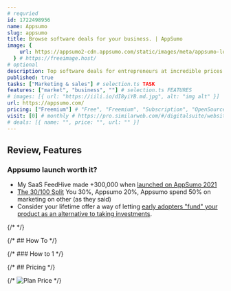 ```yaml
---
# requried
id: 1722498956
name: Appsumo
slug: appsumo
title: Browse software deals for your business. | AppSumo
image: {
    url: https://appsumo2-cdn.appsumo.com/static/images/meta/appsumo-logo-meta.png,
  } # https://freeimage.host/
# optional
description: Top software deals for entrepreneurs at incredible prices. Discover the latest productivity, marketing, and content tools for your business with no monthly fees.
published: true
tasks: ["Marketing & sales"] # selection.ts TASK
features: ["market", "business", ""] # selection.ts FEATURES
# images: [{ url: "https://iili.io/dI8yiYB.md.jpg", alt: "img alt" }]
url: https://appsumo.com/
pricing: ["Freemium"] # "Free", "Freemium", "Subscription", "OpenSource", "Paid"
visit: [0] # monthly # https://pro.similarweb.com/#/digitalsuite/websiteanalysis/home
# deals: [{ name: "", price: "", url: "" }]
---
```


## Review, Features

### Appsumo launch worth it?

- My SaaS FeedHive made +300,000 when [launched on AppSumo 2021](https://www.indiehackers.com/post/my-saas-made-400-000-in-its-first-year-heres-how-1649d7bcc7)
- [The 30/100 Split](https://thebootstrappedfounder.com/lifetime-deals-and-saas-businesses/#1-the-30100-split) You 30%, Appsumo 20%, Appsumo spend 50% on marketing on other (as they said)
- Consider your lifetime offer a way of letting [early adopters "fund" your product as an alternative to taking investments](https://medium.com/@contact_55742/lifetime-deals-ltds-worth-it-yes-or-no-f97c92054a74).

{/* <DetailYoutube videoId="" startTime={0} /> */}

{/* ## How To */}

{/* ### How to 1 */}

{/* ## Pricing */}

{/* <Img src="" alt="Plan Price" /> */}
